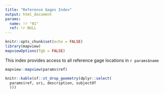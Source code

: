 ```yaml
---
title: "Reference Gages Index"
output: html_document
params:
  name: !r "01"
  ref: !r NULL
---
```


```r
knitr::opts_chunk$set(echo = FALSE)
library(mapview)
mapviewOptions(fgb = FALSE)
```

This index provides access to all reference gage locations in `r params$name`

```r
mapview::mapview(params$ref)
```


```r
knitr::kable(sf::st_drop_geometry(dplyr::select(
  params$ref, uri, description, subjectOf
  )))
```
